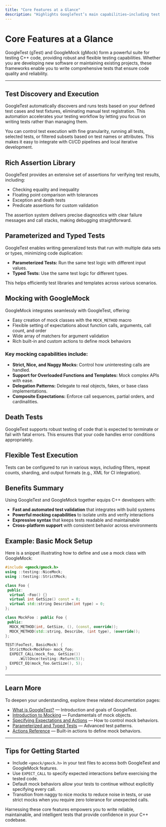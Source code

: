 ```yaml
---
title: "Core Features at a Glance"
description: "Highlights GoogleTest’s main capabilities—including test discovery, rich assertions, parameterized and type-parameterized tests, death tests, and flexible test execution. Provides a concise feature summary for decision makers and new adopters."
---
```


# Core Features at a Glance

GoogleTest (gTest) and GoogleMock (gMock) form a powerful suite for testing C++ code, providing robust and flexible testing capabilities. Whether you are developing new software or maintaining existing projects, these frameworks enable you to write comprehensive tests that ensure code quality and reliability.

---

## Test Discovery and Execution

GoogleTest automatically discovers and runs tests based on your defined test cases and test fixtures, eliminating manual test registration. This automation accelerates your testing workflow by letting you focus on writing tests rather than managing them.

You can control test execution with fine granularity, running all tests, selected tests, or filtered subsets based on test names or attributes. This makes it easy to integrate with CI/CD pipelines and local iterative development.


## Rich Assertion Library

GoogleTest provides an extensive set of assertions for verifying test results, including:

- Checking equality and inequality
- Floating point comparison with tolerances
- Exception and death tests
- Predicate assertions for custom validation

The assertion system delivers precise diagnostics with clear failure messages and call stacks, making debugging straightforward.


## Parameterized and Typed Tests

GoogleTest enables writing generalized tests that run with multiple data sets or types, minimizing code duplication:

- **Parameterized Tests:** Run the same test logic with different input values.
- **Typed Tests:** Use the same test logic for different types.

This helps efficiently test libraries and templates across various scenarios.


## Mocking with GoogleMock

GoogleMock integrates seamlessly with GoogleTest, offering:

- Easy creation of mock classes with the `MOCK_METHOD` macro
- Flexible setting of expectations about function calls, arguments, call count, and order
- Wide array of matchers for argument validation
- Rich built-in and custom actions to define mock behaviors

### Key mocking capabilities include:

- **Strict, Nice, and Naggy Mocks:** Control how uninteresting calls are handled.
- **Support for Overloaded Functions and Templates:** Mock complex APIs with ease.
- **Delegation Patterns:** Delegate to real objects, fakes, or base class implementations.
- **Composite Expectations:** Enforce call sequences, partial orders, and cardinalities.


## Death Tests

GoogleTest supports robust testing of code that is expected to terminate or fail with fatal errors. This ensures that your code handles error conditions appropriately.


## Flexible Test Execution

Tests can be configured to run in various ways, including filters, repeat counts, sharding, and output formats (e.g., XML for CI integration).


## Benefits Summary

Using GoogleTest and GoogleMock together equips C++ developers with:

- **Fast and automated test validation** that integrates with build systems
- **Powerful mocking capabilities** to isolate units and verify interactions
- **Expressive syntax** that keeps tests readable and maintainable
- **Cross-platform support** with consistent behavior across environments


## Example: Basic Mock Setup

Here is a snippet illustrating how to define and use a mock class with GoogleMock:

```cpp
#include <gmock/gmock.h>
using ::testing::NiceMock;
using ::testing::StrictMock;

class Foo {
 public:
  virtual ~Foo() {}
  virtual int GetSize() const = 0;
  virtual std::string Describe(int type) = 0;
};

class MockFoo : public Foo {
 public:
  MOCK_METHOD(int, GetSize, (), (const, override));
  MOCK_METHOD(std::string, Describe, (int type), (override));
};

TEST(FooTest, BasicMock) {
  StrictMock<MockFoo> mock_foo;
  EXPECT_CALL(mock_foo, GetSize())
      .WillOnce(testing::Return(5));
  EXPECT_EQ(mock_foo.GetSize(), 5);
}
```


---

## Learn More

To deepen your understanding, explore these related documentation pages:

- [What is GoogleTest?](overview/product-intro-value/what-is-googletest) — Introduction and goals of GoogleTest.
- [Introduction to Mocking](guides/mocking-and-behavior-verification/introduction-to-mocking) — Fundamentals of mock objects.
- [Specifying Expectations and Actions](guides/mocking-and-behavior-verification/specifying-expectations-and-actions) — How to control mock behaviors.
- [Parameterized and Typed Tests](guides/core-testing-workflows/parameterized-and-typed-tests) — Advanced test patterns.
- [Actions Reference](docs/reference/actions.md) — Built-in actions to define mock behaviors.


---

## Tips for Getting Started

- Include `<gmock/gmock.h>` in your test files to access both GoogleTest and GoogleMock features.
- Use `EXPECT_CALL` to specify expected interactions before exercising the tested code.
- Default mock behaviors allow your tests to continue without explicitly specifying every call.
- Transition from naggy to nice mocks to reduce noise in tests, or use strict mocks when you require zero tolerance for unexpected calls.


Harnessing these core features empowers you to write reliable, maintainable, and intelligent tests that provide confidence in your C++ codebase.
